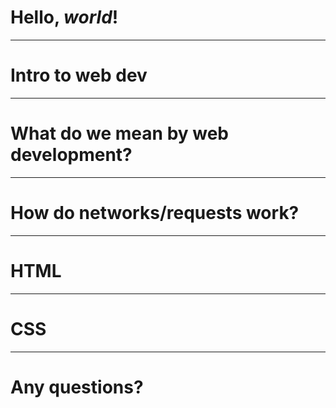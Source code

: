 # Hello, *world*!

--- 

# Intro to web dev 

---

# What do we mean by web development?

---

# How do networks/requests work?

---

# HTML

--- 

# CSS

---

# Any questions?